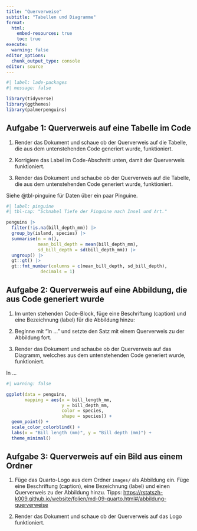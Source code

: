 ```yaml
---
title: "Querverweise"
subtitle: "Tabellen und Diagramme"
format:
  html:
    embed-resources: true
    toc: true
execute:
  warning: false
editor_options: 
  chunk_output_type: console
editor: source
---
```


```r
#| label: lade-packages
#| message: false

library(tidyverse)
library(ggthemes)
library(palmerpenguins)
```

## Aufgabe 1: Querverweis auf eine Tabelle im Code

1. Render das Dokument und schaue ob der Querverweis auf die Tabelle, die aus dem untenstehenden Code generiert wurde, funktioniert.

2. Korrigiere das Label im Code-Abschnitt unten, damit der Querverweis funktioniert.

3. Render das Dokument und schaube ob der Querverweis auf die Tabelle, die aus dem untenstehenden Code generiert wurde, funktioniert.

Siehe @tbl-pinguine für Daten über ein paar Pinguine.

```r
#| label: pinguine
#| tbl-cap: "Schnabel Tiefe der Pinguine nach Insel und Art."

penguins |> 
  filter(!is.na(bill_depth_mm)) |> 
  group_by(island, species) |>
  summarise(n = n(),
            mean_bill_depth = mean(bill_depth_mm),
            sd_bill_depth = sd(bill_depth_mm)) |>
  ungroup() |> 
  gt::gt() |> 
  gt::fmt_number(columns = c(mean_bill_depth, sd_bill_depth),
             decimals = 1)
```

## Aufgabe 2: Querverweis auf eine Abbildung, die aus Code generiert wurde

1. Im unten stehenden Code-Block, füge eine Beschriftung (caption) und eine Bezeichnung (label) für die Abbildung hinzu:

2. Beginne mit "In ... " und setzte den Satz mit einem Querverweis zu der Abbildung fort.

3. Render das Dokument und schaube ob der Querverweis auf das Diagramm, welcches aus dem untenstehenden Code generiert wurde, funktioniert.

In ...

```r
#| warning: false

ggplot(data = penguins,
       mapping = aes(x = bill_length_mm, 
                     y = bill_depth_mm,
                     color = species,
                     shape = species)) +
  geom_point() +
  scale_color_colorblind() +
  labs(x = "Bill length (mm)", y = "Bill depth (mm)") +
  theme_minimal()
```

## Aufgabe 3: Querverweis auf ein Bild aus einem Ordner 

1.  Füge das Quarto-Logo aus dem Ordner `images/` als Abbildung ein. Füge eine Beschriftung (caption), eine Bezeichnung (label) und einen Querverweis zu der Abbildung hinzu. Tipps: <https://rstatszh-k009.github.io/website/folien/md-09-quarto.html#/abbildung-querverweise>

2. Render das Dokument und schaue ob der Querverweis auf das Logo funktioniert.


